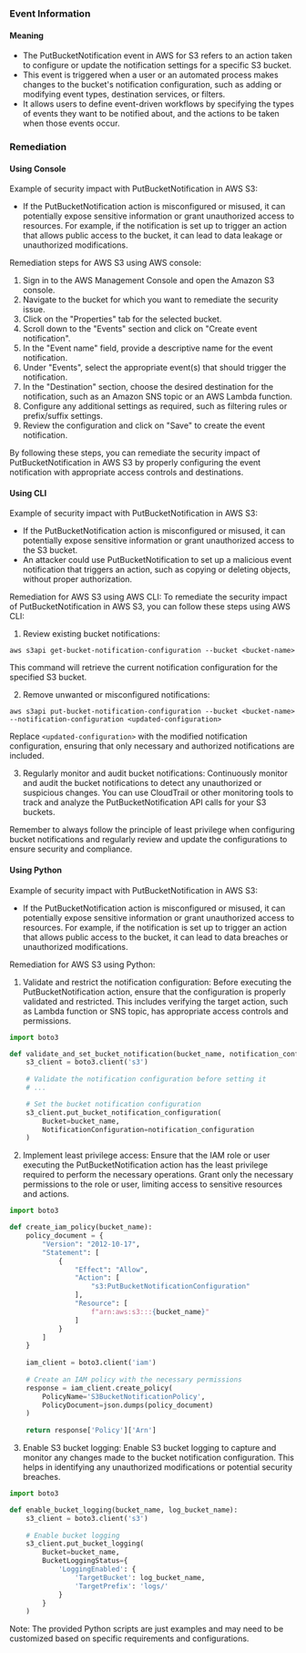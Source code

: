 
### Event Information

#### Meaning

- The PutBucketNotification event in AWS for S3 refers to an action taken to configure or update the notification settings for a specific S3 bucket.
- This event is triggered when a user or an automated process makes changes to the bucket's notification configuration, such as adding or modifying event types, destination services, or filters.
- It allows users to define event-driven workflows by specifying the types of events they want to be notified about, and the actions to be taken when those events occur.

### Remediation

#### Using Console

Example of security impact with PutBucketNotification in AWS S3:
- If the PutBucketNotification action is misconfigured or misused, it can potentially expose sensitive information or grant unauthorized access to resources. For example, if the notification is set up to trigger an action that allows public access to the bucket, it can lead to data leakage or unauthorized modifications.

Remediation steps for AWS S3 using AWS console:
1. Sign in to the AWS Management Console and open the Amazon S3 console.
2. Navigate to the bucket for which you want to remediate the security issue.
3. Click on the "Properties" tab for the selected bucket.
4. Scroll down to the "Events" section and click on "Create event notification".
5. In the "Event name" field, provide a descriptive name for the event notification.
6. Under "Events", select the appropriate event(s) that should trigger the notification.
7. In the "Destination" section, choose the desired destination for the notification, such as an Amazon SNS topic or an AWS Lambda function.
8. Configure any additional settings as required, such as filtering rules or prefix/suffix settings.
9. Review the configuration and click on "Save" to create the event notification.

By following these steps, you can remediate the security impact of PutBucketNotification in AWS S3 by properly configuring the event notification with appropriate access controls and destinations.

#### Using CLI

Example of security impact with PutBucketNotification in AWS S3:
- If the PutBucketNotification action is misconfigured or misused, it can potentially expose sensitive information or grant unauthorized access to the S3 bucket.
- An attacker could use PutBucketNotification to set up a malicious event notification that triggers an action, such as copying or deleting objects, without proper authorization.

Remediation for AWS S3 using AWS CLI:
To remediate the security impact of PutBucketNotification in AWS S3, you can follow these steps using AWS CLI:

1. Review existing bucket notifications:
```
aws s3api get-bucket-notification-configuration --bucket <bucket-name>
```
This command will retrieve the current notification configuration for the specified S3 bucket.

2. Remove unwanted or misconfigured notifications:
```
aws s3api put-bucket-notification-configuration --bucket <bucket-name> --notification-configuration <updated-configuration>
```
Replace `<updated-configuration>` with the modified notification configuration, ensuring that only necessary and authorized notifications are included.

3. Regularly monitor and audit bucket notifications:
Continuously monitor and audit the bucket notifications to detect any unauthorized or suspicious changes. You can use CloudTrail or other monitoring tools to track and analyze the PutBucketNotification API calls for your S3 buckets.

Remember to always follow the principle of least privilege when configuring bucket notifications and regularly review and update the configurations to ensure security and compliance.

#### Using Python

Example of security impact with PutBucketNotification in AWS S3:
- If the PutBucketNotification action is misconfigured or misused, it can potentially expose sensitive information or grant unauthorized access to resources. For example, if the notification is set up to trigger an action that allows public access to the bucket, it can lead to data breaches or unauthorized modifications.

Remediation for AWS S3 using Python:
1. Validate and restrict the notification configuration: Before executing the PutBucketNotification action, ensure that the configuration is properly validated and restricted. This includes verifying the target action, such as Lambda function or SNS topic, has appropriate access controls and permissions.

```python
import boto3

def validate_and_set_bucket_notification(bucket_name, notification_configuration):
    s3_client = boto3.client('s3')
    
    # Validate the notification configuration before setting it
    # ...

    # Set the bucket notification configuration
    s3_client.put_bucket_notification_configuration(
        Bucket=bucket_name,
        NotificationConfiguration=notification_configuration
    )
```

2. Implement least privilege access: Ensure that the IAM role or user executing the PutBucketNotification action has the least privilege required to perform the necessary operations. Grant only the necessary permissions to the role or user, limiting access to sensitive resources and actions.

```python
import boto3

def create_iam_policy(bucket_name):
    policy_document = {
        "Version": "2012-10-17",
        "Statement": [
            {
                "Effect": "Allow",
                "Action": [
                    "s3:PutBucketNotificationConfiguration"
                ],
                "Resource": [
                    f"arn:aws:s3:::{bucket_name}"
                ]
            }
        ]
    }
    
    iam_client = boto3.client('iam')
    
    # Create an IAM policy with the necessary permissions
    response = iam_client.create_policy(
        PolicyName='S3BucketNotificationPolicy',
        PolicyDocument=json.dumps(policy_document)
    )
    
    return response['Policy']['Arn']
```

3. Enable S3 bucket logging: Enable S3 bucket logging to capture and monitor any changes made to the bucket notification configuration. This helps in identifying any unauthorized modifications or potential security breaches.

```python
import boto3

def enable_bucket_logging(bucket_name, log_bucket_name):
    s3_client = boto3.client('s3')
    
    # Enable bucket logging
    s3_client.put_bucket_logging(
        Bucket=bucket_name,
        BucketLoggingStatus={
            'LoggingEnabled': {
                'TargetBucket': log_bucket_name,
                'TargetPrefix': 'logs/'
            }
        }
    )
```

Note: The provided Python scripts are just examples and may need to be customized based on specific requirements and configurations.


